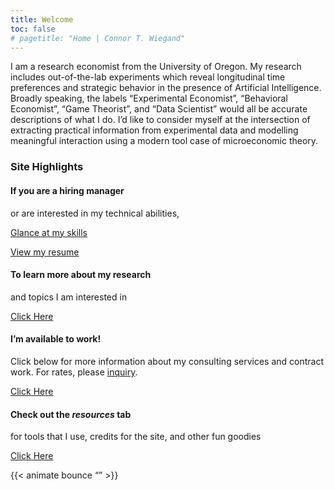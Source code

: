 ```yaml
---
title: Welcome
toc: false
# pagetitle: "Home | Connor T. Wiegand"
---
```


I am a research economist from the University of Oregon. My research includes out-of-the-lab experiments which reveal longitudinal time preferences and strategic behavior in the presence of Artificial Intelligence. Broadly speaking, the labels "Experimental Economist", "Behavioral Economist", "Game Theorist", and "Data Scientist" would all be accurate descriptions of what I do. I'd like to consider myself at the intersection of extracting practical information from experimental data and modelling meaningful interaction using a modern tool case of microeconomic theory.

### Site Highlights

::::::{.panel-grid width=80%}
<!-- Try `g-col-8 g-start-4` for first card and `g-col-8 g-start-12` for second card -->


:::::{.g-col-24 .g-col-sm-12}

::::{.card .h-100 .card-cc1}

:::{.card-body}
```{=html} 
<!--  --> 
```
#### If you are a hiring manager

[or are interested in my technical abilities,]{.card-text}

:::{.d-flex .justify-content-around}

[Glance at my skills](/skills/index.qmd){.btn .btn-primary} 

[View my resume](/cv/index.qmd){.btn .btn-primary} 

::: 

:::
::::
:::::



:::::{.g-col-24 .g-col-sm-12}

::::{.card .h-100 .card-cc2}

:::{.card-body}
```{=html} 
<!--  --> 
```
#### To learn more about my research

[and topics I am interested in]{.card-text}

:::{.flex-buttons-end}
[Click Here](/proj/index.qmd){.btn .btn-primary}
:::

:::
::::
:::::



:::::{.g-col-24 .g-col-sm-12}

::::{.card .h-100 .card-cc3}

:::{.card-body}
```{=html} 
<!--  --> 
```
#### I'm available to work!

[Click below for more information about my consulting services and contract work. For rates, please [inquiry](mailto:cwiegand@uoregon.edu). ]{.card-text}

:::{.flex-buttons-end}
[Click Here](/for-hire/index.qmd){.btn .btn-primary}
:::

:::
::::
:::::




:::::{.g-col-24 .g-col-sm-12}

::::{.card .h-100 .card-cc4}

:::{.card-body}
```{=html} 
<!--  --> 
```
#### Check out the *resources* tab

[for tools that I use, credits for the site, and other fun goodies]{.card-text}

:::{.flex-buttons-end}
[Click Here](/proj/index.qmd){.btn .btn-primary}
:::

:::
::::
:::::


::::::

{{< animate bounce "" >}}